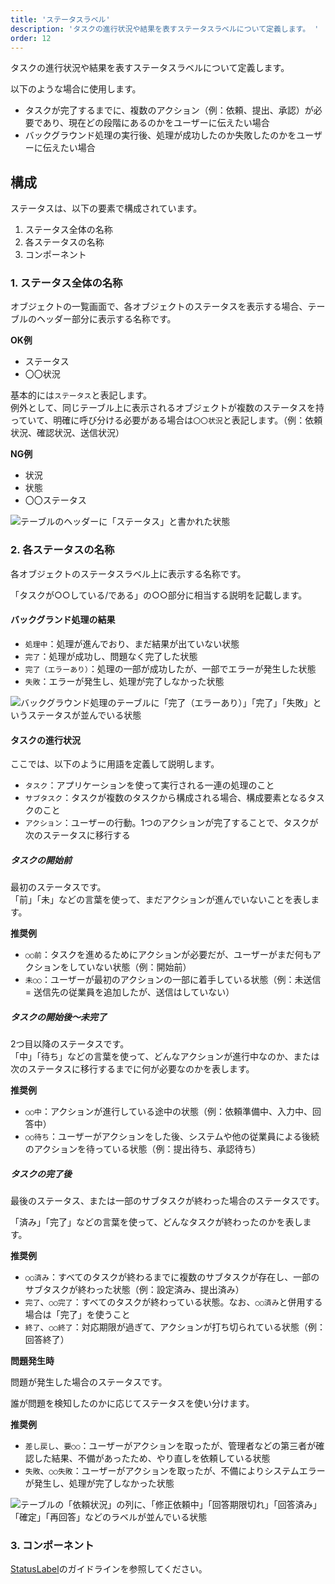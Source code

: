 ```yaml
---
title: 'ステータスラベル'
description: 'タスクの進行状況や結果を表すステータスラベルについて定義します。 '
order: 12
---
```


タスクの進行状況や結果を表すステータスラベルについて定義します。  

以下のような場合に使用します。
- タスクが完了するまでに、複数のアクション（例：依頼、提出、承認）が必要であり、現在どの段階にあるのかをユーザーに伝えたい場合
- バックグラウンド処理の実行後、処理が成功したのか失敗したのかをユーザーに伝えたい場合

## 構成
ステータスは、以下の要素で構成されています。
1. ステータス全体の名称
1. 各ステータスの名称
1. コンポーネント

### 1. ステータス全体の名称

オブジェクトの一覧画面で、各オブジェクトのステータスを表示する場合、テーブルのヘッダー部分に表示する名称です。  

**OK例**
- ステータス
- 〇〇状況

基本的には`ステータス`と表記します。  
例外として、同じテーブル上に表示されるオブジェクトが複数のステータスを持っていて、明確に呼び分ける必要がある場合は`〇〇状況`と表記します。（例：依頼状況、確認状況、送信状況）

**NG例**
- 状況
- 状態
- 〇〇ステータス

![テーブルのヘッダーに「ステータス」と書かれた状態](./images/status/status1.png)

### 2. 各ステータスの名称

各オブジェクトのステータスラベル上に表示する名称です。  

「タスクが○○している/である」の○○部分に相当する説明を記載します。  

#### バックグランド処理の結果
- `処理中`：処理が進んでおり、まだ結果が出ていない状態
- `完了`：処理が成功し、問題なく完了した状態
- `完了（エラーあり）`：処理の一部が成功したが、一部でエラーが発生した状態
- `失敗`：エラーが発生し、処理が完了しなかった状態

![バックグラウンド処理のテーブルに「完了（エラーあり）」「完了」「失敗」というステータスが並んでいる状態](./images/status/status2.png)

#### タスクの進行状況

ここでは、以下のように用語を定義して説明します。
- `タスク`：アプリケーションを使って実行される一連の処理のこと
- `サブタスク`：タスクが複数のタスクから構成される場合、構成要素となるタスクのこと
- `アクション`：ユーザーの行動。1つのアクションが完了することで、タスクが次のステータスに移行する

##### タスクの開始前

最初のステータスです。  
「前」「未」などの言葉を使って、まだアクションが進んでいないことを表します。  

**推奨例**
- `○○前`：タスクを進めるためにアクションが必要だが、ユーザーがまだ何もアクションをしていない状態（例：開始前）
- `未○○`：ユーザーが最初のアクションの一部に着手している状態（例：未送信 = 送信先の従業員を追加したが、送信はしていない）

##### タスクの開始後〜未完了

2つ目以降のステータスです。  
「中」「待ち」などの言葉を使って、どんなアクションが進行中なのか、または次のステータスに移行するまでに何が必要なのかを表します。  

**推奨例**
- `○○中`：アクションが進行している途中の状態（例：依頼準備中、入力中、回答中）
- `○○待ち`：ユーザーがアクションをした後、システムや他の従業員による後続のアクションを待っている状態（例：提出待ち、承認待ち）

##### タスクの完了後

最後のステータス、または一部のサブタスクが終わった場合のステータスです。  

「済み」「完了」などの言葉を使って、どんなタスクが終わったのかを表します。

**推奨例**
- `○○済み`：すべてのタスクが終わるまでに複数のサブタスクが存在し、一部のサブタスクが終わった状態（例：設定済み、提出済み）
- `完了`、`○○完了`：すべてのタスクが終わっている状態。なお、`○○済み`と併用する場合は「完了」を使うこと
- `終了`、`○○終了`：対応期限が過ぎて、アクションが打ち切られている状態（例：回答終了）

**問題発生時**  

問題が発生した場合のステータスです。  

誰が問題を検知したのかに応じてステータスを使い分けます。  

**推奨例**
- `差し戻し`、`要○○`：ユーザーがアクションを取ったが、管理者などの第三者が確認した結果、不備があったため、やり直しを依頼している状態
- `失敗`、`○○失敗`：ユーザーがアクションを取ったが、不備によりシステムエラーが発生し、処理が完了しなかった状態

![テーブルの「依頼状況」の列に、「修正依頼中」「回答期限切れ」「回答済み」「確定」「再回答」などのラベルが並んでいる状態](./images/status/hoge)

### 3. コンポーネント

[StatusLabel](/products/components/status-label/)のガイドラインを参照してください。  

